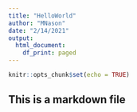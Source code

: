 ```yaml
---
title: "HelloWorld"
author: "MNason"
date: "2/14/2021"
output:
  html_document:
    df_print: paged
---
```


```r
knitr::opts_chunk$set(echo = TRUE)
```

## This is a markdown file

